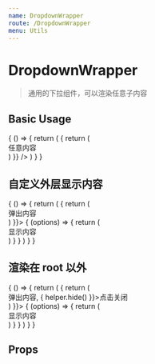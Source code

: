 ```yaml
---
name: DropdownWrapper
route: /DropdownWrapper
menu: Utils
---
```



# DropdownWrapper

> 通用的下拉组件，可以渲染任意子内容

## Basic Usage

<Playground>
  {
    () => {
      return (
        <DropdownWrapper menuTitle="标题" overlay={e => {
          return (
            <div className="p10" style={{width: 400}}>
              任意内容
            </div>
          )
        }} />
      )
    }
  }
</Playground>

## 自定义外层显示内容

<Playground>
  {
    () => {
      return (
        <DropdownWrapper overlay={() => {
          return (
            <div className="p10" style={{width: 400}}>
              弹出内容
            </div>
          )
        }}>
          {
            (options) => {
              return (
                <div>显示内容</div>
              )
            }
          }
        </DropdownWrapper>
      )
    }
  }
</Playground>

## 渲染在 root 以外

<Playground>
  {
    () => {
      return (
        <DropdownWrapper outside overlay={(helper) => {
          return (
            <div className="p10" style={{width: 400}}>
              弹出内容, <span className="link" onClick={e => {
                helper.hide()
              }}>点击关闭</span>
            </div>
          )
        }}>
          {
            (options) => {
              return (
                <div>显示内容</div>
              )
            }
          }
        </DropdownWrapper>
      )
    }
  }
</Playground>

## Props

<Props of={DropdownWrapper} />
